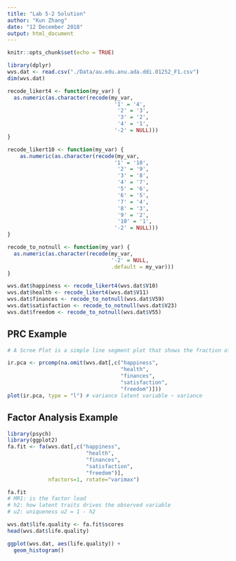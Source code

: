 ```yaml
---
title: "Lab 5-2 Solution"
author: "Kun Zhang"
date: "12 December 2018"
output: html_document
---
```


```r
knitr::opts_chunk$set(echo = TRUE)
```


```r
library(dplyr)
wvs.dat <- read.csv("./Data/au.edu.anu.ada.ddi.01252_F1.csv")
dim(wvs.dat)
```

```r


recode_likert4 <- function(my_var) {
  as.numeric(as.character(recode(my_var,
                                  '1' = '4',
                                   '2' = '3',
                                   '3' = '2',
                                   '4' = '1',
                                  '-2' = NULL)))
}

recode_likert10 <- function(my_var) {
    as.numeric(as.character(recode(my_var,
                                  '1' = '10',
                                   '2' = '9',
                                   '3' = '8',
                                   '4' = '7',
                                   '5' = '6',
                                   '6' = '5',
                                   '7' = '4',
                                   '8' = '3',
                                   '9' = '2',
                                   '10' = '1',
                                  '-2' = NULL)))
}

recode_to_notnull <- function(my_var) {
  as.numeric(as.character(recode(my_var,
                                 '-2' = NULL,
                                 .default = my_var)))
}

```

```r

wvs.dat$happiness <- recode_likert4(wvs.dat$V10)
wvs.dat$health <- recode_likert4(wvs.dat$V11)
wvs.dat$finances <- recode_to_notnull(wvs.dat$V59)
wvs.dat$satisfaction <- recode_to_notnull(wvs.dat$V23)
wvs.dat$freedom <- recode_to_notnull(wvs.dat$V55)

```

## PRC Example
```r
# A Scree Plot is a simple line segment plot that shows the fraction of total variance in the data as explained or represented by each PC.

ir.pca <- prcomp(na.omit(wvs.dat[,c("happiness",
                                    "health",
                                    "finances", 
                                    "satisfaction",
                                    "freedom")])) 
plot(ir.pca, type = "l") # variance latent variable ~ variance
```
## Factor Analysis Example
```r
library(psych)
library(ggplot2)
fa.fit <- fa(wvs.dat[,c("happiness",
                         "health",
                         "finances", 
                         "satisfaction",
                         "freedom")], 
             nfactors=1, rotate="varimax")

fa.fit
# MR1: is the factor load
# h2: how latent traits drives the observed variable
# u2: uniqueness u2 = 1 - h2

wvs.dat$life.quality <- fa.fit$scores
head(wvs.dat$life.quality)

ggplot(wvs.dat, aes(life.quality)) + 
  geom_histogram()


```










